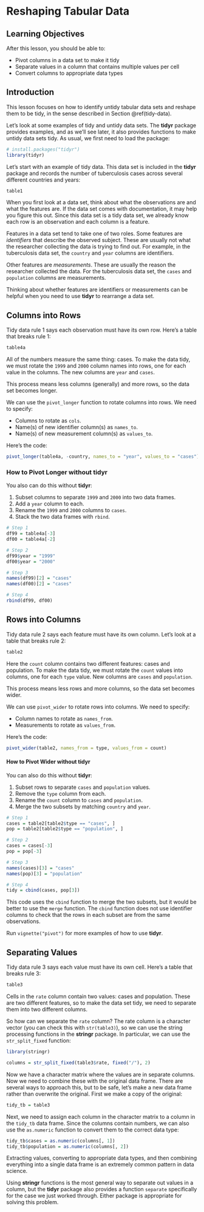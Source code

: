 Reshaping Tabular Data
======================

## Learning Objectives

After this lesson, you should be able to:

* Pivot columns in a data set to make it tidy
* Separate values in a column that contains multiple values per cell
* Convert columns to appropriate data types


## Introduction

This lesson focuses on how to identify untidy tabular data sets and reshape
them to be tidy, in the sense described in Section \@ref(tidy-data).

Let's look at some examples of tidy and untidy data sets. The **tidyr** package
provides examples, and as we'll see later, it also provides functions to make
untidy data sets tidy. As usual, we first need to load the package:

```r
# install.packages("tidyr")
library(tidyr)
```

Let's start with an example of tidy data. This data set is included in the
**tidyr** package and records the number of tuberculosis cases across several
different countries and years:

```r
table1
```

When you first look at a data set, think about what the observations are and
what the features are. If the data set comes with documentation, it may help
you figure this out. Since this data set is a tidy data set, we already know
each row is an observation and each column is a feature.

Features in a data set tend to take one of two roles. Some features are
_identifiers_ that describe the observed subject. These are usually not what
the researcher collecting the data is trying to find out. For example, in the
tuberculosis data set, the `country` and `year` columns are identifiers.

Other features are _measurements_. These are usually the reason the researcher
collected the data. For the tuberculosis data set, the `cases` and `population`
columns are measurements.

Thinking about whether features are identifiers or measurements can be helpful
when you need to use **tidyr** to rearrange a data set.


## Columns into Rows

Tidy data rule 1 says each observation must have its own row. Here's a table
that breaks rule 1:

```r
table4a
```

All of the numbers measure the same thing: cases. To make the data tidy, we
must rotate the `1999` and `2000` column names into rows, one for each value in
the columns. The new columns are `year` and `cases`.

This process means less columns (generally) and more rows, so the data set
becomes longer.

We can use the `pivot_longer` function to rotate columns into rows. We need to
specify:

* Columns to rotate as `cols`.
* Name(s) of new identifier column(s) as `names_to`.
* Name(s) of new measurement column(s) as `values_to`.

Here's the code:
```r
pivot_longer(table4a, -country, names_to = "year", values_to = "cases")
```


### How to Pivot Longer without **tidyr**

You also can do this without **tidyr**:

1. Subset columns to separate `1999` and `2000` into two data frames.
2. Add a `year` column to each.
3. Rename the `1999` and `2000` columns to `cases`.
4. Stack the two data frames with `rbind`.

```r
# Step 1
df99 = table4a[-3]
df00 = table4a[-2]

# Step 2
df99$year = "1999"
df00$year = "2000"

# Step 3
names(df99)[2] = "cases"
names(df00)[2] = "cases"

# Step 4
rbind(df99, df00)
```


## Rows into Columns

Tidy data rule 2 says each feature must have its own column. Let's look at a
table that breaks rule 2:

```r
table2
```

Here the `count` column contains two different features: cases and population.
To make the data tidy, we must rotate the `count` values into columns, one for
each `type` value. New columns are `cases` and `population`.

This process means less rows and more columns, so the data set becomes wider.

We can use `pivot_wider` to rotate rows into columns. We need to specify:

* Column names to rotate as `names_from`.
* Measurements to rotate as `values_from`.

Here's the code:

```r
pivot_wider(table2, names_from = type, values_from = count)
```

#### How to Pivot Wider without **tidyr**

You can also do this without **tidyr**:

1. Subset rows to separate `cases` and `population` values.
2. Remove the `type` column from each.
3. Rename the `count` column to `cases` and `population`.
4. Merge the two subsets by matching `country` and `year`.

```r
# Step 1
cases = table2[table2$type == "cases", ]
pop = table2[table2$type == "population", ]

# Step 2
cases = cases[-3]
pop = pop[-3]

# Step 3
names(cases)[3] = "cases"
names(pop)[3] = "population"

# Step 4
tidy = cbind(cases, pop[3])
```

This code uses the `cbind` function to merge the two subsets, but it would be
better to use the `merge` function. The `cbind` function does not use
identifier columns to check that the rows in each subset are from the same
observations.

Run `vignette("pivot")` for more examples of how to use **tidyr**.


## Separating Values

Tidy data rule 3 says each value must have its own cell. Here's a table that
breaks rule 3:

```r
table3
```

Cells in the `rate` column contain two values: cases and population. These are
two different features, so to make the data set tidy, we need to separate them
into two different columns.

So how can we separate the `rate` column? The rate column is a character vector
(you can check this with `str(table3)`), so we can use the string processing
functions in the **stringr** package. In particular, we can use the
`str_split_fixed` function:

```r
library(stringr)

columns = str_split_fixed(table3$rate, fixed("/"), 2)
```

Now we have a character matrix where the values are in separate columns. Now we
need to combine these with the original data frame. There are several ways to
approach this, but to be safe, let's make a new data frame rather than
overwrite the original. First we make a copy of the original:

```r
tidy_tb = table3
```

Next, we need to assign each column in the character matrix to a column in the
`tidy_tb` data frame. Since the columns contain numbers, we can also use the
`as.numeric` function to convert them to the correct data type:

```r
tidy_tb$cases = as.numeric(columns[, 1])
tidy_tb$population = as.numeric(columns[, 2])
```

Extracting values, converting to appropriate data types, and then combining
everything into a single data frame is an extremely common pattern in data
science.

Using **stringr** functions is the most general way to separate out values in a
column, but the **tidyr** package also provides a function `separate`
specifically for the case we just worked through. Either package is appropriate
for solving this problem.
